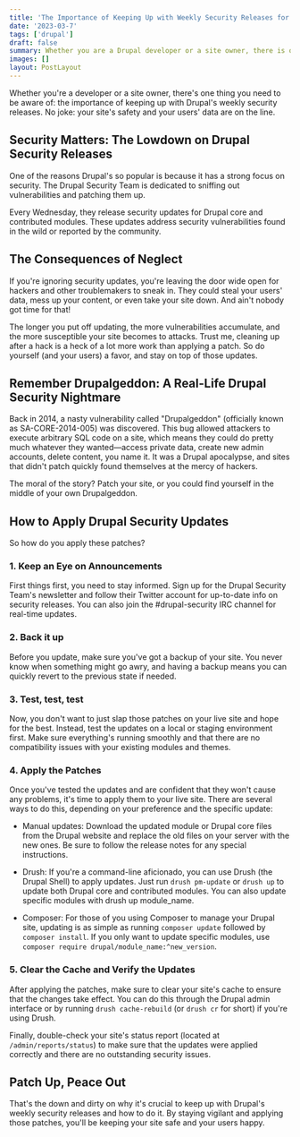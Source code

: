 ```yaml
---
title: 'The Importance of Keeping Up with Weekly Security Releases for Drupal'
date: '2023-03-7'
tags: ['drupal']
draft: false
summary: Whether you are a Drupal developer or a site owner, there is one thing you need to be aware of -- the importance of keeping up with weekly security releases. No joke; your site's safety and data are on the line.
images: []
layout: PostLayout
---
```


Whether you're a developer or a site owner, there's one thing you need to be aware of: the importance of keeping up with Drupal's weekly security releases. No joke: your site's safety and your users' data are on the line.

## Security Matters: The Lowdown on Drupal Security Releases

One of the reasons Drupal's so popular is because it has a strong focus on security. The Drupal Security Team is dedicated to sniffing out vulnerabilities and patching them up.

Every Wednesday, they release security updates for Drupal core and contributed modules. These updates address security vulnerabilities found in the wild or reported by the community.

## The Consequences of Neglect

If you're ignoring security updates, you're leaving the door wide open for hackers and other troublemakers to sneak in. They could steal your users' data, mess up your content, or even take your site down. And ain't nobody got time for that!

The longer you put off updating, the more vulnerabilities accumulate, and the more susceptible your site becomes to attacks. Trust me, cleaning up after a hack is a heck of a lot more work than applying a patch. So do yourself (and your users) a favor, and stay on top of those updates.

## Remember Drupalgeddon: A Real-Life Drupal Security Nightmare

Back in 2014, a nasty vulnerability called "Drupalgeddon" (officially known as SA-CORE-2014-005) was discovered. This bug allowed attackers to execute arbitrary SQL code on a site, which means they could do pretty much whatever they wanted—access private data, create new admin accounts, delete content, you name it. It was a Drupal apocalypse, and sites that didn't patch quickly found themselves at the mercy of hackers.

The moral of the story? Patch your site, or you could find yourself in the middle of your own Drupalgeddon.

## How to Apply Drupal Security Updates

So how do you apply these patches?

### 1. Keep an Eye on Announcements

First things first, you need to stay informed. Sign up for the Drupal Security Team's newsletter and follow their Twitter account for up-to-date info on security releases. You can also join the #drupal-security IRC channel for real-time updates.

### 2. Back it up

Before you update, make sure you've got a backup of your site. You never know when something might go awry, and having a backup means you can quickly revert to the previous state if needed.

### 3. Test, test, test

Now, you don't want to just slap those patches on your live site and hope for the best. Instead, test the updates on a local or staging environment first. Make sure everything's running smoothly and that there are no compatibility issues with your existing modules and themes.

### 4. Apply the Patches

Once you've tested the updates and are confident that they won't cause any problems, it's time to apply them to your live site. There are several ways to do this, depending on your preference and the specific update:

- Manual updates: Download the updated module or Drupal core files from the Drupal website and replace the old files on your server with the new ones. Be sure to follow the release notes for any special instructions.

- Drush: If you're a command-line aficionado, you can use Drush (the Drupal Shell) to apply updates. Just run `drush pm-update` or `drush up` to update both Drupal core and contributed modules. You can also update specific modules with drush up module_name.

- Composer: For those of you using Composer to manage your Drupal site, updating is as simple as running `composer update` followed by `composer install`. If you only want to update specific modules, use `composer require drupal/module_name:^new_version`.

### 5. Clear the Cache and Verify the Updates

After applying the patches, make sure to clear your site's cache to ensure that the changes take effect. You can do this through the Drupal admin interface or by running `drush cache-rebuild` (or `drush cr` for short) if you're using Drush.

Finally, double-check your site's status report (located at `/admin/reports/status`) to make sure that the updates were applied correctly and there are no outstanding security issues.

## Patch Up, Peace Out

That's the down and dirty on why it's crucial to keep up with Drupal's weekly security releases and how to do it. By staying vigilant and applying those patches, you'll be keeping your site safe and your users happy.
